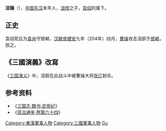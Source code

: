 '''沮鵠'''（{{bd|？||？||Ju, Gu}}），[[中国|中国]][[东汉|东汉]]末年人，[[沮授|沮授]]之子，[[袁绍|袁绍]]的属下。
==正史==
袁绍死后为[[袁尚|袁尚]]守邯郸，[[汉献帝|汉献帝]][[建安_(東漢)|建安]]九年（204年）四月，[[曹操|曹操]]攻击沮鹄于[[邯郸|邯郸]]，拔之。

==《三國演義》改寫==
《[[三国演义|三国演义]]》中，沮鹄在此战斗中被曹操大将[[张辽|张辽]]射杀。

==参考资料==
*《[[s:三國志/卷01|三国志·魏书·武帝纪]]》
*《[[s:資治通鑑/卷064|资治通鉴·卷第六十四]]》

{{汉朝人小作品}}

{{DEFAULTSORT:Ju, Gu}}

[[Category:東漢軍事人物|Category:東漢軍事人物]]
[[Category:三國軍事人物|Category:三國軍事人物]]
[[Category:沮姓|Gu]]